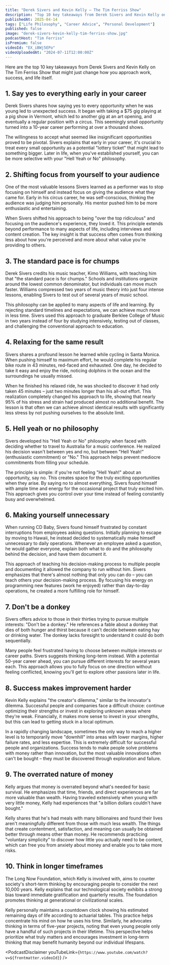 ```yaml
---
title: "Derek Sivers and Kevin Kelly — The Tim Ferriss Show"
description: "Top 10 key takeaways from Derek Sivers and Kevin Kelly on The Tim Ferriss Show that might just change how you approach work, success, and life itself."
publishedAt: 2025-04-14
tags: ["Life Philosophy", "Career Advice", "Personal Development"]
published: false
image: "derek-sivers-kevin-kelly-tim-ferriss-show.jpg"
podcastHost: "Tim Ferriss"
isPremium: false
videoId: "EX_iBWj5EPo"
videoUploadedAt: "2024-07-11T12:00:00Z"
---
```



<PodcastSummaryPageLayout frontmatter={frontmatter}>

Here are the top 10 key takeaways from Derek Sivers and Kevin Kelly on The Tim Ferriss Show that might just change how you approach work, success, and life itself.

## 1. Say yes to everything early in your career

Derek Sivers shares how saying yes to every opportunity when he was young led to unexpected success. It began with taking a $75 gig playing at a pig show in Vermont, which led to another gig at an art opening, and eventually a regular position with a circus. This seemingly small opportunity turned into a 10-year career performing at over a thousand shows.

The willingness to accept what seemed like insignificant opportunities proved to be pivotal. Sivers explains that early in your career, it's crucial to treat every small opportunity as a potential "lottery ticket" that might lead to something bigger. Later in life, when you've established yourself, you can be more selective with your "Hell Yeah or No" philosophy.

## 2. Shifting focus from yourself to your audience

One of the most valuable lessons Sivers learned as a performer was to stop focusing on himself and instead focus on giving the audience what they came for. Early in his circus career, he was self-conscious, thinking the audience was judging him personally. His mentor pushed him to be more enthusiastic and entertaining.

When Sivers shifted his approach to being "over the top ridiculous" and focusing on the audience's experience, they loved it. This principle extends beyond performance to many aspects of life, including interviews and content creation. The key insight is that success often comes from thinking less about how you're perceived and more about what value you're providing to others.

## 3. The standard pace is for chumps

Derek Sivers credits his music teacher, Kimo Williams, with teaching him that "the standard pace is for chumps." Schools and institutions organize around the lowest common denominator, but individuals can move much faster. Williams compressed two years of music theory into just four intense lessons, enabling Sivers to test out of several years of music school.

This philosophy can be applied to many aspects of life and learning. By rejecting standard timelines and expectations, we can achieve much more in less time. Sivers used this approach to graduate Berklee College of Music in two years instead of four by studying intensively, testing out of classes, and challenging the conventional approach to education.

## 4. Relaxing for the same result

Sivers shares a profound lesson he learned while cycling in Santa Monica. When pushing himself to maximum effort, he would complete his regular bike route in 43 minutes, red-faced and exhausted. One day, he decided to take it easy and enjoy the ride, noticing dolphins in the ocean and the surroundings he usually missed.

When he finished his relaxed ride, he was shocked to discover it had only taken 45 minutes – just two minutes longer than his all-out effort. This realization completely changed his approach to life, showing that nearly 95% of his stress and strain had produced almost no additional benefit. The lesson is that often we can achieve almost identical results with significantly less stress by not pushing ourselves to the absolute limit.

## 5. Hell yeah or no philosophy

Sivers developed his "Hell Yeah or No" philosophy when faced with deciding whether to travel to Australia for a music conference. He realized his decision wasn't between yes and no, but between "Hell Yeah!" (enthusiastic commitment) or "No." This approach helps prevent mediocre commitments from filling your schedule.

The principle is simple: if you're not feeling "Hell Yeah!" about an opportunity, say no. This creates space for the truly exciting opportunities when they arise. By saying no to almost everything, Sivers found himself with ample time and energy for the occasional project that truly excited him. This approach gives you control over your time instead of feeling constantly busy and overwhelmed.

## 6. Making yourself unnecessary

When running CD Baby, Sivers found himself frustrated by constant interruptions from employees asking questions. Initially planning to escape by moving to Hawaii, he instead decided to systematically make himself unnecessary to daily operations. Whenever an employee asked a question, he would gather everyone, explain both what to do and the philosophy behind the decision, and have them document it.

This approach of teaching his decision-making process to multiple people and documenting it allowed the company to run without him. Sivers emphasizes that there's almost nothing that only you can do – you can teach others your decision-making process. By focusing his energy on programming new features (work he enjoyed) rather than day-to-day operations, he created a more fulfilling role for himself.

## 7. Don't be a donkey

Sivers offers advice to those in their thirties trying to pursue multiple interests: "Don't be a donkey." He references a fable about a donkey that dies of both hunger and thirst because it can't decide between eating hay or drinking water. The donkey lacks foresight to understand it could do both sequentially.

Many people feel frustrated having to choose between multiple interests or career paths. Sivers suggests thinking long-term instead. With a potential 50-year career ahead, you can pursue different interests for several years each. This approach allows you to fully focus on one direction without feeling conflicted, knowing you'll get to explore other passions later in life.

## 8. Success makes improvement harder

Kevin Kelly explains "the creator's dilemma," similar to the innovator's dilemma. Successful people and companies face a difficult choice: continue optimizing their strengths or invest in exploring unknown areas where they're weak. Financially, it makes more sense to invest in your strengths, but this can lead to getting stuck in a local optimum.

In a rapidly changing landscape, sometimes the only way to reach a higher level is to temporarily move "downhill" into areas with lower margins, higher failure rates, and less expertise. This is extremely difficult for successful people and organizations. Success tends to make people solve problems with money rather than innovation, but the most valuable innovations often can't be bought – they must be discovered through exploration and failure.

## 9. The overrated nature of money

Kelly argues that money is overrated beyond what's needed for basic survival. He emphasizes that time, friends, and direct experiences are far more valuable than wealth. Having traveled extensively when young with very little money, Kelly had experiences that "a billion dollars couldn't have bought."

Kelly shares that he's had meals with many billionaires and found their lives aren't meaningfully different from those with much less wealth. The things that create contentment, satisfaction, and meaning can usually be obtained better through means other than money. He recommends practicing "voluntary simplicity" to discover how little you actually need to be content, which can free you from anxiety about money and enable you to take more risks.

## 10. Think in longer timeframes

The Long Now Foundation, which Kelly is involved with, aims to counter society's short-term thinking by encouraging people to consider the next 10,000 years. Kelly explains that our technological society exhibits a strong bias toward immediate gratification and quarterly results. The foundation promotes thinking at generational or civilizational scales.

Kelly personally maintains a countdown clock showing his estimated remaining days of life according to actuarial tables. This practice helps concentrate his mind on how he uses his time. Similarly, he advocates thinking in terms of five-year projects, noting that even young people only have a handful of such projects in their lifetime. This perspective helps prioritize what truly matters and encourages investment in long-term thinking that may benefit humanity beyond our individual lifespans.

<PodcastDisclaimer
  youTubeLink={`https://www.youtube.com/watch?v=${frontmatter.videoId}`}
/>

</PodcastSummaryPageLayout>
